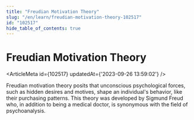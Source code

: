```yaml
---
title: "Freudian Motivation Theory"
slug: "/en/learn/freudian-motivation-theory-102517"
id: "102517"
hide_table_of_contents: true
---
```



# Freudian Motivation Theory

<ArticleMeta id={102517} updatedAt={'2023-09-26 13:59:02'} />
<div className='border-solid border-b border-t-0 my-4 border-[var(--ifm-color-gray-300)]' />

Freudian motivation theory posits that unconscious psychological forces, such as hidden desires and motives, shape an individual's behavior, like their purchasing patterns. This theory was developed by Sigmund Freud who, in addition to being a medical doctor, is synonymous with the field of psychoanalysis.
